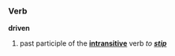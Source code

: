 === Verb ===

'''driven'''

# past participle of the '''[[intransitive]]''' verb ''to '''[[stip]]'''''